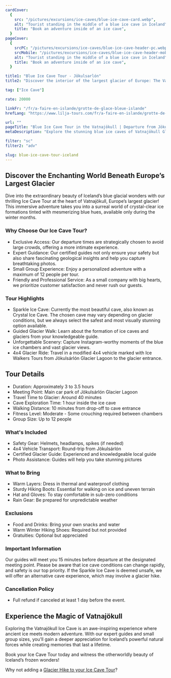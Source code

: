 ```yaml
---
cardCover:
  {
    src: "/pictures/excursions/ice-caves/blue-ice-cave-card.webp",
    alt: "Tourist standing in the middle of a blue ice cave in Iceland",
    title: "Book an adventure inside of an ice cave",
  }
pageCover:
  {
    srcPC: "/pictures/excursions/ice-caves/blue-ice-cave-header-pc.webp",
    srcMobile: "/pictures/excursions/ice-caves/blue-ice-cave-header-mobile.webp",
    alt: "Tourist standing in the middle of a blue ice cave in Iceland",
    title: "Book an adventure inside of an ice cave",
  }

title1: "Blue Ice Cave Tour - Jökulsarlón"
title2: "Discover the interior of the largest glacier of Europe: The Vatnajökull"

tag: ["Ice Cave"]

rate: 20000

linkFr: "/fr/a-faire-en-islande/grotte-de-glace-bleue-islande"
hrefLang: "https://www.lilja-tours.com/fr/a-faire-en-islande/grotte-de-glace-bleue-islande"

url: ""
pageTitle: "Blue Ice Cave Tour in the Vatnajökull | Departure from Jökulsarlón"
metaDescription: "Explore the stunning blue ice caves of Vatnajökull Glacier on a guided tour. Small groups, expert guides, unforgettable adventure. Book now!"

filter: "sc"
filter2: "adv"

slug: blue-ice-cave-tour-iceland
---
```


## Discover the Enchanting World Beneath Europe’s Largest Glacier

Dive into the extraordinary beauty of Iceland’s blue glacial wonders with our thrilling Ice Cave Tour at the heart of Vatnajökull, Europe’s largest glacier! This immersive adventure takes you into a surreal world of crystal-clear ice formations tinted with mesmerizing blue hues, available only during the winter months.

### Why Choose Our Ice Cave Tour?

- Exclusive Access: Our departure times are strategically chosen to avoid large crowds, offering a more intimate experience.
- Expert Guidance: Our certified guides not only ensure your safety but also share fascinating geological insights and help you capture breathtaking photos.
- Small Group Experience: Enjoy a personalized adventure with a maximum of 12 people per tour.
- Friendly and Professional Service: As a small company with big hearts, we prioritize customer satisfaction and never rush our guests.

### Tour Highlights

- Sparkle Ice Cave: Currently the most beautiful cave, also known as Crystal Ice Cave. The chosen cave may vary depending on glacier conditions, but we always select the safest and most visually stunning option available.
- Guided Glacier Walk: Learn about the formation of ice caves and glaciers from your knowledgeable guide.
- Unforgettable Scenery: Capture Instagram-worthy moments of the blue ice chambers and vast glacier views.
- 4x4 Glacier Ride: Travel in a modified 4x4 vehicle marked with Ice Walkers Tours from Jökulsárlón Glacier Lagoon to the glacier entrance.

## Tour Details

- Duration: Approximately 3 to 3.5 hours
- Meeting Point: Main car park of Jökulsárlón Glacier Lagoon
- Travel Time to Glacier: Around 40 minutes
- Cave Exploration Time: 1 hour inside the ice cave
- Walking Distance: 10 minutes from drop-off to cave entrance
- Fitness Level: Moderate - Some crouching required between chambers
- Group Size: Up to 12 people

### What's Included

- Safety Gear: Helmets, headlamps, spikes (if needed)
- 4x4 Vehicle Transport: Round-trip from Jökulsárlón
- Certified Glacier Guide: Experienced and knowledgeable local guide
- Photo Assistance: Guides will help you take stunning pictures

### What to Bring

- Warm Layers: Dress in thermal and waterproof clothing
- Sturdy Hiking Boots: Essential for walking on ice and uneven terrain
- Hat and Gloves: To stay comfortable in sub-zero conditions
- Rain Gear: Be prepared for unpredictable weather

### Exclusions

- Food and Drinks: Bring your own snacks and water
- Warm Winter Hiking Shoes: Required but not provided
- Gratuities: Optional but appreciated

### Important Information

Our guides will meet you 15 minutes before departure at the designated meeting point. Please be aware that ice cave conditions can change rapidly, and safety is our top priority. If the Sparkle Ice Cave is deemed unsafe, we will offer an alternative cave experience, which may involve a glacier hike.

### Cancellation Policy

- Full refund if canceled at least 1 day before the event.

## Experience the Magic of Vatnajökull

Exploring the Vatnajökull Ice Cave is an awe-inspiring experience where ancient ice meets modern adventure. With our expert guides and small group sizes, you'll gain a deeper appreciation for Iceland’s powerful natural forces while creating memories that last a lifetime.

Book your Ice Cave Tour today and witness the otherworldly beauty of Iceland’s frozen wonders!

<script
  type="text/javascript"
  src="https://widgets.bokun.io/assets/javascripts/apps/build/BokunWidgetsLoader.js?bookingChannelUUID=97236c68-b945-4a96-8587-660bdc4c45fd"
  async
></script>

<div
  class="bokunWidget"
  data-src="https://widgets.bokun.io/online-sales/97236c68-b945-4a96-8587-660bdc4c45fd/experience-calendar/824740"
></div>

Why not adding a <a href="/things-to-do-iceland/blue-ice-cave-and-glacier-hike-tour-iceland/" title="Ice Cave and Glacier Hike">Glacier Hike to your Ice Cave Tour</a>?
